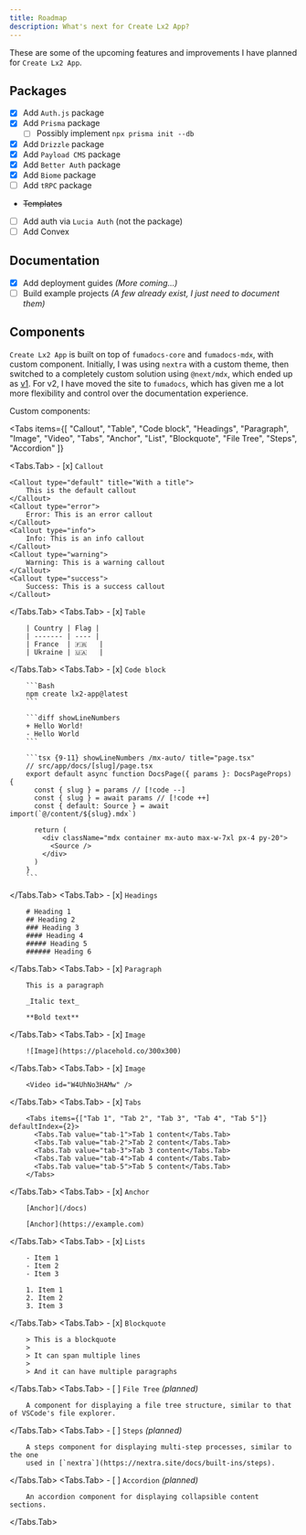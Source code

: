 ```yaml
---
title: Roadmap
description: What's next for Create Lx2 App?
---
```


These are some of the upcoming features and improvements I have planned for
`Create Lx2 App`.

## Packages

- [x] Add `Auth.js` package
- [x] Add `Prisma` package
  - [ ] Possibly implement `npx prisma init --db`
- [x] Add `Drizzle` package
- [x] Add `Payload CMS` package
- [x] Add `Better Auth` package
- [x] Add `Biome` package
- [ ] Add `tRPC` package
- ~~Templates~~
- [ ] Add auth via `Lucia Auth` (not the package)
- [ ] Add Convex

## Documentation

- [x] Add deployment guides _(More coming...)_
- [ ] Build example projects _(A few already exist, I just need to document
      them)_

## Components

`Create Lx2 App` is built on top of `fumadocs-core` and `fumadocs-mdx`, with
custom component. Initially, I was using `nextra` with a custom theme, then
switched to a completely custom solution using `@next/mdx`, which ended up as
[v1](https://v1.tntstack.org). For v2, I have moved the site to `fumadocs`,
which has given me a lot more flexibility and control over the documentation
experience.

Custom components:

<Tabs
  items={[
    "Callout",
    "Table",
    "Code block",
    "Headings",
    "Paragraph",
    "Image",
    "Video",
    "Tabs",
    "Anchor",
    "List",
    "Blockquote",
    "File Tree", 
    "Steps", 
    "Accordion"
  ]}
>
  <Tabs.Tab>
    - [x] `Callout`

    <Callout type="default" title="With a title">
        This is the default callout
    </Callout>
    <Callout type="error">
        Error: This is an error callout
    </Callout>
    <Callout type="info">
        Info: This is an info callout
    </Callout>
    <Callout type="warning">
        Warning: This is a warning callout
    </Callout>
    <Callout type="success">
        Success: This is a success callout
    </Callout>

  </Tabs.Tab>
  <Tabs.Tab>
    - [x] `Table`

        | Country | Flag |
        | ------- | ---- |
        | France  | 🇫🇷   |
        | Ukraine | 🇺🇦   |

  </Tabs.Tab>
  <Tabs.Tab>
    - [x] `Code block`

        ```Bash
        npm create lx2-app@latest
        ```

        ```diff showLineNumbers
        + Hello World!
        - Hello World
        ```

        ```tsx {9-11} showLineNumbers /mx-auto/ title="page.tsx"
        // src/app/docs/[slug]/page.tsx
        export default async function DocsPage({ params }: DocsPageProps) {
          const { slug } = params // [!code --]
          const { slug } = await params // [!code ++]
          const { default: Source } = await import(`@/content/${slug}.mdx`)

          return (
            <div className="mdx container mx-auto max-w-7xl px-4 py-20">
              <Source />
            </div>
          )
        }
        ```

  </Tabs.Tab>
  <Tabs.Tab>
    - [x] `Headings`

        # Heading 1
        ## Heading 2
        ### Heading 3
        #### Heading 4
        ##### Heading 5
        ###### Heading 6

  </Tabs.Tab>
  <Tabs.Tab>
    - [x] `Paragraph`

        This is a paragraph

        _Italic text_

        **Bold text**

  </Tabs.Tab>
  <Tabs.Tab>
    - [x] `Image`

        ![Image](https://placehold.co/300x300)

  </Tabs.Tab>
  <Tabs.Tab>
    - [x] `Image`

        <Video id="W4UhNo3HAMw" />

  </Tabs.Tab>
  <Tabs.Tab>
    - [x] `Tabs`

        <Tabs items={["Tab 1", "Tab 2", "Tab 3", "Tab 4", "Tab 5"]} defaultIndex={2}>
          <Tabs.Tab value="tab-1">Tab 1 content</Tabs.Tab>
          <Tabs.Tab value="tab-2">Tab 2 content</Tabs.Tab>
          <Tabs.Tab value="tab-3">Tab 3 content</Tabs.Tab>
          <Tabs.Tab value="tab-4">Tab 4 content</Tabs.Tab>
          <Tabs.Tab value="tab-5">Tab 5 content</Tabs.Tab>
        </Tabs>

  </Tabs.Tab>
  <Tabs.Tab>
    - [x] `Anchor`

        [Anchor](/docs)

        [Anchor](https://example.com)

  </Tabs.Tab>
  <Tabs.Tab>
    - [x] `Lists`

        - Item 1
        - Item 2
        - Item 3

        1. Item 1
        2. Item 2
        3. Item 3

  </Tabs.Tab>
  <Tabs.Tab>
    - [x] `Blockquote`

        > This is a blockquote
        >
        > It can span multiple lines
        >
        > And it can have multiple paragraphs

  </Tabs.Tab>
  <Tabs.Tab>
    - [ ] `File Tree` _(planned)_

        A component for displaying a file tree structure, similar to that of VSCode's file explorer.

  </Tabs.Tab>
  <Tabs.Tab>
    - [ ] `Steps` _(planned)_

        A steps component for displaying multi-step processes, similar to the one
        used in [`nextra`](https://nextra.site/docs/built-ins/steps).

  </Tabs.Tab>
  <Tabs.Tab>
    - [ ] `Accordion` _(planned)_

        An accordion component for displaying collapsible content sections.

  </Tabs.Tab>
</Tabs>
